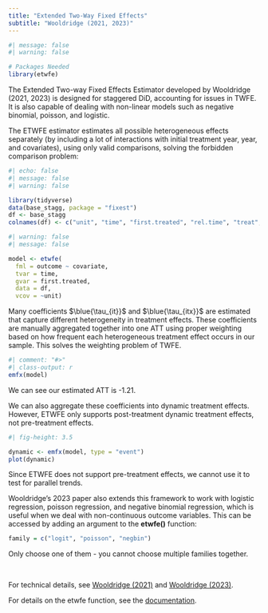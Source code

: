 ```yaml
---
title: "Extended Two-Way Fixed Effects"
subtitle: "Wooldridge (2021, 2023)"
---
```


```r
#| message: false
#| warning: false

# Packages Needed
library(etwfe)
```

The Extended Two-way Fixed Effects Estimator developed by Wooldridge (2021, 2023) is designed for staggered DiD, accounting for issues in TWFE. It is also capable of dealing with non-linear models such as negative binomial, poisson, and logistic.

The ETWFE estimator estimates all possible heterogeneous effects separately (by including a lot of interactions with initial treatment year, year, and covariates), using only valid comparisons, solving the forbidden comparison problem:

```r
#| echo: false
#| message: false
#| warning: false

library(tidyverse)
data(base_stagg, package = "fixest")
df <- base_stagg
colnames(df) <- c("unit", "time", "first.treated", "rel.time", "treat", "te", "covariate", "outcome")
```

```r
#| warning: false
#| message: false

model <- etwfe(
  fml = outcome ~ covariate,
  tvar = time,
  gvar = first.treated,
  data = df,
  vcov = ~unit) 
```

Many coefficients $\blue{\tau_{it}}$ and $\blue{\tau_{itx}}$ are estimated that capture different heterogeneity in treatment effects. These coefficients are manually aggregated together into one ATT using proper weighting based on how frequent each heterogeneous treatment effect occurs in our sample. This solves the weighting problem of TWFE.

```r
#| comment: "#>"
#| class-output: r
emfx(model)
```

::: small
We can see our estimated ATT is -1.21.
:::

We can also aggregate these coefficients into dynamic treatment effects. However, ETWFE only supports post-treatment dynamic treatment effects, not pre-treatment effects.

```r
#| fig-height: 3.5

dynamic <- emfx(model, type = "event")
plot(dynamic)
```

::: small
Since ETWFE does not support pre-treatment effects, we cannot use it to test for parallel trends.
:::

Wooldridge's 2023 paper also extends this framework to work with logistic regression, poisson regression, and negative binomial regression, which is useful when we deal with non-continuous outcome variables. This can be accessed by adding an argument to the **etwfe()** function:

```r
family = c("logit", "poisson", "negbin")
```

::: small
Only choose one of them - you cannot choose multiple families together.
:::

<br />

::: small
For technical details, see [Wooldridge (2021)](https://papers.ssrn.com/sol3/papers.cfm?abstract_id=3906345) and [Wooldridge (2023)](https://academic.oup.com/ectj/article/26/3/C31/7250479).

For details on the etwfe function, see the [documentation](https://grantmcdermott.com/etwfe/reference/index.html).
:::
